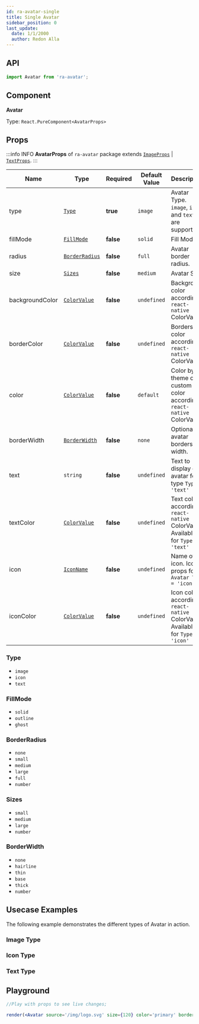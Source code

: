 ```yaml
---
id: ra-avatar-single
title: Single Avatar
sidebar_position: 0
last_update:
  date: 1/1/2000
  author: Redon Alla
---
```


## API

```jsx
import Avatar from 'ra-avatar';
```

## Component

**Avatar**

Type: `React.PureComponent<AvatarProps>`

## Props

:::info INFO
**AvatarProps** of `ra-avatar` package extends
[`ImageProps`](https://docs.expo.dev/versions/latest/sdk/image/#imageprops) | [`TextProps`](https://reactnative.dev/docs/text#props).
:::


|  Name   | Type | Required | Default Value | Description |
| -- | -- | -- | -- | -- |
| type | [`Type`](#type) | **true** | `image` | Avatar Type. `image`, `icon` and `text` are supported |
| fillMode | [`FillMode`](#fillmode) | **false** | `solid` | Fill Mode |
| radius |  [`BorderRadius`](#borderradius) | **false** | `full` | Avatar border radius. |
| size | [`Sizes`](#sizes) | **false** | `medium` | Avatar Size. |
| backgroundColor | [`ColorValue`](https://reactnative.dev/docs/colors) | **false** | `undefined` | Background color according `react-native` ColorValue. |
| borderColor | [`ColorValue`](https://reactnative.dev/docs/colors) | **false** | `undefined` | Borders color according `react-native` ColorValue. |
| color | [`ColorValue`](https://reactnative.dev/docs/colors) | **false** | `default` | Color by theme or a custom color according `react-native` ColorValue. |
| borderWidth | [`BorderWidth`](#borderwidth) | **false** | `none` | Optional avatar borders width. |
| text | `string` | **false** | `undefined` | Text to display on avatar for type `Type = 'text'` |
| textColor | [`ColorValue`](https://reactnative.dev/docs/colors) | **false** | `undefined` | Text color according `react-native` ColorValue. Available for `Type = 'text'` |
| icon | [`IconName`](/docs/components/icons/ra-icons-basic-usage#iconname) | **false** | `undefined` | Name of icon. Icon props for `Avatar Type = 'icon'` |
| iconColor | [`ColorValue`](https://reactnative.dev/docs/colors) | **false** | `undefined` | Icon color according `react-native` ColorValue. Available for `Type = 'icon'` |


### Type
- `image`
- `icon`
- `text`

### FillMode
- `solid`
- `outline`
- `ghost`

### BorderRadius
- `none`
- `small`
- `medium`
- `large`
- `full`
- `number`

### Sizes
- `small`
- `medium`
- `large`
- `number`

### BorderWidth
- `none`
- `hairline`
- `thin`
- `base`
- `thick`
- `number`


##  Usecase Examples

The following example demonstrates the different types of Avatar in action.

### Image Type


<ImageType />

### Icon Type


<IconType />

### Text Type


<TextType />

## Playground

```jsx live noInline
//Play with props to see live changes;

render(<Avatar source='/img/logo.svg' size={120} color='primary' borderWidth='thin' fillMode='ghost' borderColor='crimson'/>);
```

<br />
<br />
<br />


<DocCardList />